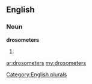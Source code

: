 ==English==

===Noun===
'''drosometers'''

# {{plural of|[[drosometer]]}}

[[Category:English plurals]]

[[ar:drosometers]]
[[my:drosometers]]